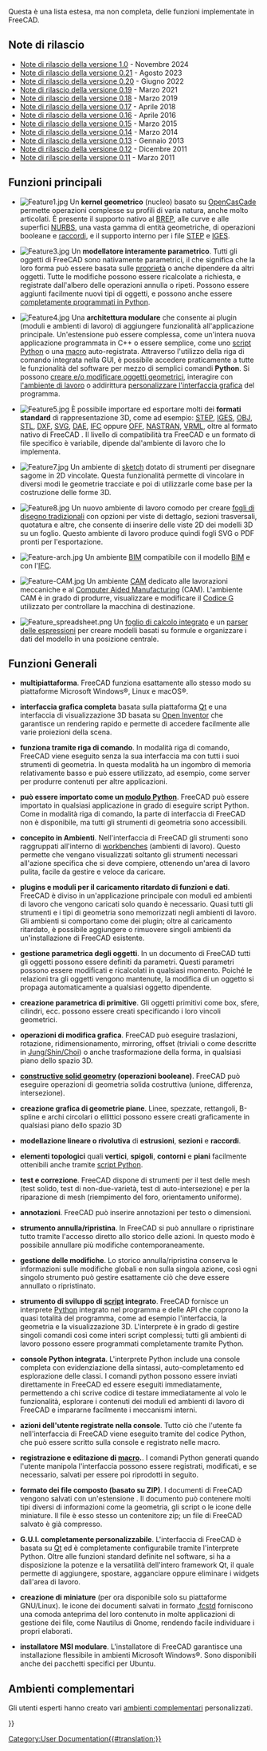 <languages/>

{{Docnav/it
|[[About_FreeCAD/it|Informazioni su FreeCAD]]
|[[Install_on_Windows/it|Installare in Windows]]
}}

Questa è una lista estesa, ma non completa, delle funzioni implementate in FreeCAD.

{{TOCright}}

<span id="Release_notes"></span>
== Note di rilascio ==

<div class="mw-translate-fuzzy">
* [[Release_notes_1.0/it|Note di rilascio della versione 1.0]] - Novembre 2024
* [[Release_notes_0.21/it|Note di rilascio della versione 0.21]] - Agosto 2023
* [[Release_notes_0.20/it|Note di rilascio della versione 0.20]] - Giugno 2022
* [[Release_notes_0.19/it|Note di rilascio della versione 0.19]] - Marzo 2021
* [[Release_notes_0.18/it|Note di rilascio della versione 0.18]] - Marzo 2019
* [[Release_notes_0.17/it|Note di rilascio della versione 0.17]] - Aprile 2018
* [[Release_notes_0.16/it|Note di rilascio della versione 0.16]] - Aprile 2016
* [[Release_notes_0.15/it|Note di rilascio della versione 0.15]] - Marzo 2015
* [[Release_notes_0.14/it|Note di rilascio della versione 0.14]] - Marzo 2014
* [[Release_notes_0.13/it|Note di rilascio della versione 0.13]] - Gennaio 2013
* [[Release_notes_0.12/it|Note di rilascio della versione 0.12]] - Dicembre 2011
* [[Release_notes_0.11/it|Note di rilascio della versione 0.11]] - Marzo 2011
</div>

<span id="Key_features"></span>
== Funzioni principali ==

* [[Image:Feature1.jpg|left]] Un '''kernel geometrico''' (nucleo) basato su [http://it.wikipedia.org/wiki/Open_CASCADE_Technology OpenCasCade] permette operazioni complesse su profili di varia natura, anche molto articolati. È presente il supporto nativo al [http://it.wikipedia.org/wiki/B-Rep BREP], alle curve e alle superfici [http://it.wikipedia.org/wiki/NURBS NURBS], una vasta gamma di entità geometriche, di operazioni booleane e [https://en.wikipedia.org/wiki/Fillet_(mechanics) raccordi], e il supporto interno per i file [https://it.wikipedia.org/wiki/ISO_10303 STEP] e [https://it.wikipedia.org/wiki/IGES IGES]. {{clear}}

* [[Image:Feature3.jpg|left]] Un '''modellatore interamente parametrico'''. Tutti gli oggetti di FreeCAD sono nativamente parametrici, il che significa che la loro forma può essere basata sulle [[Property/it|proprietà]] o anche dipendere da altri oggetti. Tutte le modifiche possono essere ricalcolate a richiesta, e registrate dall'albero delle operazioni annulla o ripeti. Possono essere aggiunti facilmente nuovi tipi di oggetti, e possono anche essere [[Scripted_objects/it|completamente programmati in Python]].{{clear}}

* [[Image:Feature4.jpg|left]] Una '''architettura modulare''' che consente ai plugin (moduli e ambienti di lavoro) di aggiungere funzionalità all'applicazione principale. Un'estensione può essere complessa, come un'intera nuova applicazione programmata in C++ o essere semplice, come uno [[Power_users_hub/it|script Python]] o una [[macros/it|macro]] auto-registrata. Attraverso l'utilizzo della riga di comando integrata nella GUI, è possibile accedere praticamente a tutte le funzionalità del software per mezzo di semplici comandi '''Python'''. Si possono [[Topological_data_scripting/it|creare e/o modificare oggetti geometrici]], interagire con [[Scenegraph/it|l'ambiente di lavoro]] o addirittura [[PySide/it|personalizzare l'interfaccia grafica]] del programma.{{clear}}

* [[Image:Feature5.jpg|left]] È possibile importare ed esportare molti dei '''formati standard''' di rappresentazione 3D, come ad esempio: [https://it.wikipedia.org/wiki/ISO_10303 STEP], [https://it.wikipedia.org/wiki/IGES IGES], [https://en.wikipedia.org/wiki/Obj OBJ], [https://it.wikipedia.org/wiki/STL_(formato_di_file) STL], [https://it.wikipedia.org/wiki/AutoCAD_DXF DXF], [https://it.wikipedia.org/wiki/Scalable_Vector_Graphics SVG], [https://it.wikipedia.org/wiki/COLLADA DAE], [https://en.wikipedia.org/wiki/Industry_Foundation_Classes IFC] oppure [http://people.sc.fsu.edu/~jburkardt/data/off/off.html OFF], [https://it.wikipedia.org/wiki/Nastran NASTRAN], [https://it.wikipedia.org/wiki/VRML VRML], oltre al formato nativo di FreeCAD {{FileName|[[File_Format_FCStd/it|FCStd]]}}. Il livello di compatibilità tra FreeCAD e un formato di file specifico è variabile, dipende dal'ambiente di lavoro che lo implementa.{{clear}}

* [[Image:Feature7.jpg|left]] Un ambiente di [[Sketcher_Workbench/it|sketch]] dotato di strumenti per disegnare sagome in 2D vincolate. Questa funzionalità permette di vincolare in diversi modi le geometrie tracciate e poi di utilizzarle come base per la costruzione delle forme 3D.{{clear}}

* [[Image:Feature8.jpg|left]] Un nuovo ambiente di lavoro comodo per creare [[TechDraw_Workbench/it|fogli di disegno tradizionali]] con opzioni per viste di dettaglo, sezioni trasversali, quotatura e altre, che consente di inserire delle viste 2D dei modelli 3D su un foglio. Questo ambiente di lavoro produce quindi fogli SVG o PDF pronti per l'esportazione.{{clear}}

* [[Image:Feature-arch.jpg|left]] Un ambiente [[BIM_Workbench/it|BIM]] compatibile con il modello [http://it.wikipedia.org/wiki/Building_Information_Modeling BIM] e con l'[http://en.wikipedia.org/wiki/Industry_Foundation_Classes IFC].{{clear}}

* [[Image:Feature-CAM.jpg|left]] Un ambiente  [[CAM_Workbench/it|CAM]]  dedicato alle lavorazioni meccaniche e al [https://it.wikipedia.org/wiki/Computer-aided_manufacturing Computer Aided Manufacturing] (CAM). L'ambiente CAM è in grado di produrre, visualizzare e modificare il [https://it.wikipedia.org/wiki/Codice_G Codice G] utilizzato per controllare la macchina di destinazione.{{clear}}

* [[Image:Feature_spreadsheet.png|left]] Un [[Spreadsheet_Workbench/it|foglio di calcolo integrato]] e un [[Expressions/it|parser delle espressioni]] per creare modelli basati su formule e organizzare i dati del modello in una posizione centrale.{{clear}}

<span id="General_features"></span>
== Funzioni Generali ==

*'''multipiattaforma'''. FreeCAD funziona esattamente allo stesso modo su piattaforme Microsoft Windows®, Linux e macOS®.

* '''interfaccia grafica completa ''' basata sulla piattaforma [http://www.qt.io/ Qt] e una interfaccia di visualizzazione 3D basata su [http://en.wikipedia.org/wiki/Open_Inventor Open Inventor] che garantisce un rendering rapido e permette di accedere facilmente alle varie proiezioni della scena.

* '''funziona tramite riga di comando'''. In modalità riga di comando, FreeCAD viene eseguito senza la sua interfaccia ma con tutti i suoi strumenti di geometria. In questa modalità ha un ingombro di memoria relativamente basso e può essere utilizzato, ad esempio, come server per produrre contenuti per altre applicazioni.

* '''può essere importato come un [[Embedding FreeCAD/it|modulo Python]]'''. FreeCAD può essere importato in qualsiasi applicazione in grado di eseguire script Python. Come in modalità riga di comando, la parte di interfaccia di FreeCAD non è disponibile, ma tutti gli strumenti di geometria sono accessibili.

* '''concepito in Ambienti'''. Nell'interfaccia di FreeCAD gli strumenti sono raggruppati all'interno di [[Workbenches/it|workbenches]] (ambienti di lavoro). Questo permette che vengano visualizzati soltanto gli strumenti necessari all'azione specifica che si deve compiere, ottenendo un'area di lavoro pulita, facile da gestire e veloce da caricare.

* '''plugins e moduli per il caricamento ritardato di funzioni e dati'''. FreeCAD è diviso in un'applicazione principale con moduli ed ambienti di lavoro che vengono caricati solo quando è necessario. Quasi tutti gli strumenti e i tipi di geometria sono memorizzati negli ambienti di lavoro. Gli ambienti si comportano come dei plugin; oltre al caricamento ritardato, è possibile aggiungere o rimuovere singoli ambienti da un'installazione di FreeCAD esistente.

* '''gestione parametrica degli oggetti'''. In un documento di FreeCAD tutti gli oggetti possono essere definiti da parametri. Questi parametri possono essere modificati e ricalcolati in qualsiasi momento. Poiché le relazioni tra gli oggetti vengono mantenute, la modifica di un oggetto si propaga automaticamente a qualsiasi oggetto dipendente.

* '''creazione parametrica di primitive'''. Gli oggetti primitivi come box, sfere, cilindri, ecc. possono essere creati specificando i loro vincoli geometrici.

* '''operazioni di modifica grafica'''. FreeCAD può eseguire traslazioni, rotazione, ridimensionamento, mirroring, offset (triviali o come descritte in [https://www.researchgate.net/publication/240754626_Self-intersection_Removal_in_Triangular_Mesh_Offsetting Jung/Shin/Choi]) o anche trasformazione della forma, in qualsiasi piano dello spazio 3D.

* '''[http://en.wikipedia.org/wiki/Constructive_solid_geometry constructive solid geometry] (operazioni booleane)'''.  FreeCAD può eseguire operazioni di geometria solida costruttiva (unione, differenza, intersezione).

* '''creazione grafica di geometrie piane'''. Linee, spezzate, rettangoli, B-spline e archi circolari o ellittici possono essere creati graficamente in qualsiasi piano dello spazio 3D

* '''modellazione lineare o rivolutiva''' di '''estrusioni''', '''sezioni''' e '''raccordi'''.

* '''elementi topologici''' quali '''vertici''', '''spigoli''', '''contorni''' e '''piani''' facilmente ottenibili anche tramite [[Scripting/it|script Python]].

* '''test e correzione'''. FreeCAD dispone di strumenti per il test delle mesh (test solido, test di non-due-varietà, test di auto-intersezione) e per la riparazione di mesh (riempimento del foro, orientamento uniforme).

* '''annotazioni'''. FreeCAD può inserire annotazioni per testo o dimensioni.

* '''strumento annulla/ripristina'''. In FreeCAD si può annullare o ripristinare tutto tramite l'accesso diretto allo storico delle azioni. In questo modo è possibile annullare più modifiche contemporaneamente.

* '''gestione delle modifiche'''. Lo storico annulla/ripristina conserva le informazioni sulle modifiche globali e non sulla singola azione, così ogni singolo strumento può gestire esattamente ciò che deve essere annullato o ripristinato.

* '''strumento di sviluppo di [[Scripting/it|script]] integrato'''. FreeCAD fornisce un interprete [http://www.python.org/ Python] integrato nel programma e delle API che coprono la quasi totalità del programma, come ad esempio l'interfaccia, la geometria e la visualizzazione 3D. L'interprete è in grado di gestire singoli comandi così come interi script complessi; tutti gli ambienti di lavoro possono essere programmati completamente tramite Python.

* '''console Python integrata'''. L'interprete Python include una console completa con evidenziazione della sintassi, auto-completamento ed esplorazione delle classi. I comandi python possono essere inviati direttamente in FreeCAD ed essere eseguiti immediatamente, permettendo a chi scrive codice di testare immediatamente al volo le funzionalità, esplorare i contenuti dei moduli ed ambienti di lavoro di FreeCAD e impararne facilmente i meccanismi interni.

* '''azioni dell'utente registrate nella console'''. Tutto ciò che l'utente fa nell'interfaccia di FreeCAD viene eseguito tramite del codice Python, che può essere scritto sulla console e registrato nelle macro.

* '''registrazione e editazione di [[Macros/it|macro]].'''. I comandi Python generati quando l'utente manipola l'interfaccia possono essere registrati, modificati, e se necessario, salvati per essere poi riprodotti in seguito.

* '''formato dei file composto (basato su ZIP)'''. I documenti di FreeCAD vengono salvati con un'estensione {{FileName|.[[File Format FCStd/it|FCStd]]}}. Il documento può contenere molti tipi diversi di informazioni come la geometria, gli script o le icone delle miniature. Il file {{FileName|.FCStd}} è esso stesso un contenitore zip; un file di FreeCAD salvato è già compresso.

* '''G.U.I. completamente personalizzabile'''. L'interfaccia di FreeCAD è basata su [https://www.qt.io Qt] ed è completamente configurabile tramite l'interprete Python. Oltre alle funzioni standard definite nel software, si ha a disposizione la potenze e la versatilità dell'intero framework Qt, il quale permette di aggiungere, spostare, agganciare oppure eliminare i widgets dall'area di lavoro.

* '''creazione di miniature''' (per ora disponibile solo su piattaforme GNU/Linux). le icone dei documenti salvati in formato [[fcstd file format/it|.fcstd]] forniscono una comoda anteprima del loro contenuto in molte applicazioni di gestione dei file, come Nautilus di Gnome, rendendo facile individuare i propri elaborati.

* '''installatore MSI modulare'''. L'installatore di FreeCAD garantisce una installazione flessibile in ambienti Microsoft Windows®. Sono disponibili anche dei pacchetti specifici per Ubuntu.

<span id="Extra_Workbenches"></span>
==Ambienti complementari ==

Gli utenti esperti hanno creato vari [[external_workbenches/it|ambienti complementari]] personalizzati.


{{Docnav/it
|[[About_FreeCAD/it|Informazioni su FreeCAD]]
|[[Install_on_Windows/it|Installare in Windows]]
}}

{{Userdocnavi{{#translation:}}}}
[[Category:User Documentation{{#translation:}}]]